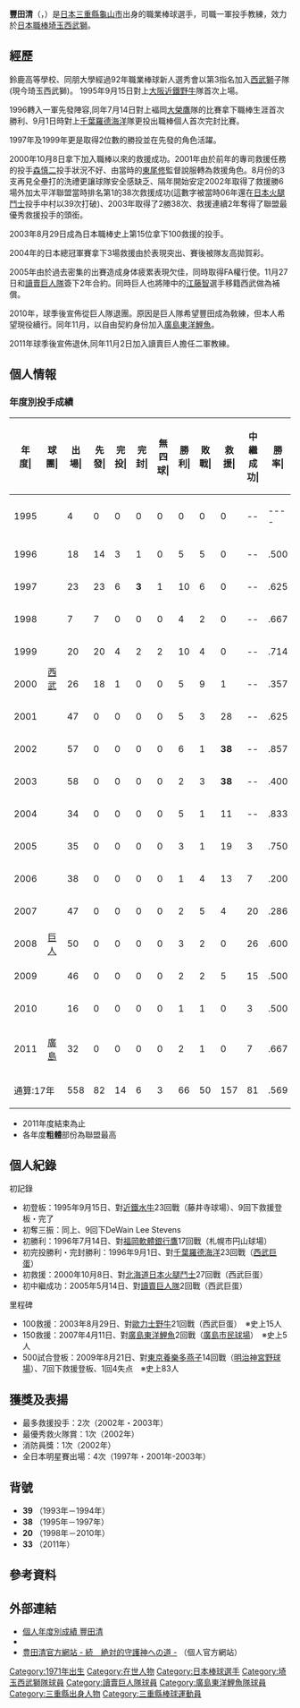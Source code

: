 {{Infobox NPB player|
|name=豐田 清|
|image=Giants toyoda 77.jpg|
|width=300|
|position=一軍投手教練|
|team=埼玉西武獅|
|number=81|
|bats=右|
|throws=右|
|birthdate={{birth_date_and_age|1971|2|2|mf=y}}|
|birthplace={{JPN}}[[三重縣|三重縣]][[龜山市|龜山市]]|
|debutdate=9月15日
|debutyear=1995年
|debutteam=西武獅
|statyear=2011年球季
|stat1label=勝投－敗投
|stat1value=66－50
|stat2label=中繼－救援
|stat2value=81－157
|stat3label=三振－四死
|stat3value=859－207
|stat4label=防禦率
|stat4value=2.99
|teams=<nowiki></nowiki> 
* 鈴鹿高等學校
* 同朋大學
* [[西武獅|西武獅]](1993年－2005年)
* [[讀賣巨人|讀賣巨人]](2006年－2010年)
* [[廣島東洋鯉魚|廣島東洋鯉魚]](2011年)
'''教練時期'''
* [[讀賣巨人|讀賣巨人]]二軍投手教練（2012年－2015年）
* [[讀賣巨人|讀賣巨人]]一軍投手教練（2016年）
* [[讀賣巨人|讀賣巨人]]二軍投手教練（2017年）
* [[讀賣巨人|讀賣巨人]]一軍投手教練（2018年）
* [[埼玉西武獅|埼玉西武獅]]一軍投手教練（2020年－）
}}

'''豐田清'''（{{jpn|j=豊田 清|hg=とよだ きよし|rm=Toyoda Kiyoshi}}，{{bd|1971年|2月2日||catIdx=Toyoda, Kiyoshi}}）是[[日本|日本]][[三重縣|三重縣]][[龜山市|龜山市]]出身的職業棒球選手，司職一軍投手教練，效力於[[日本職棒|日本職棒]][[埼玉西武獅|埼玉西武獅]]。

==經歷==

鈴鹿高等學校、同朋大學經過92年職業棒球新人選秀會以第3指名加入[[西武獅|西武獅]]子隊(現今琦玉西武獅)。
1995年9月15日對上[[大阪近鐵野牛|大阪近鐵野牛]]隊首次上場。

1996轉入一軍先發陣容,同年7月14日對上褔岡[[大榮鷹|大榮鷹]]隊的比賽拿下職棒生涯首次勝利、9月1日時對上[[千葉羅德海洋|千葉羅德海洋]]隊更投出職棒個人首次完封比賽。

1997年及1999年更是取得2位數的勝投並在先發的角色活躍。

2000年10月8日拿下加入職棒以來的救援成功。2001年由於前年的專司救援任務的投手[[森慎二|森慎二]]投手狀況不好、由當時的[[東尾修|東尾修]]監督說服轉為救援角色。8月份的3支再見全壘打的洗禮更讓球隊安全感缺乏、隔年開始安定2002年取得了救援勝6場外加太平洋聯盟當時排名第1的38次救援成功(這數字被當時06年還在[[日本火腿鬥士|日本火腿鬥士]]投手中村以39次打破)、2003年取得了2勝38次、救援連續2年奪得了聯盟最優秀救援投手的頭銜。

2003年8月29日成為日本職棒史上第15位拿下100救援的投手。

2004年的日本總冠軍賽拿下3場救援由於表現突出、賽後被隊友高拋賀彩。

2005年由於過去密集的出賽造成身体疲累表現欠佳，同時取得FA權行使。11月27日和[[讀賣巨人隊|讀賣巨人隊]]簽下2年合約。同時巨人也將陣中的[[江藤智|江藤智]]選手移籍西武做為補償。

2010年，球季後宣佈從巨人隊退團。原因是巨人隊希望豐田成為敎練，但本人希望現役續行。同年11月，以自由契約身份加入[[廣島東洋鯉魚|廣島東洋鯉魚]]。

2011年球季後宣佈退休,同年11月2日加入讀賣巨人擔任二軍教練。

== 個人情報 ==
=== 年度別投手成績 ===
{| class="wikitable" style="text-align:right; font-size:small"
|-bgcolor="#efefef"
!年<br>度|!!球<br>團|!!出<br>場|!!先<br>發|!!完<br>投|!!完<br>封|!!無<br>四<br>球|!!勝<br>利|!!敗<br>戰|!!救<br>援|!!中<br>繼<br>成<br>功|!!勝<br>率|!!打<br>者|!!投<br>球<br>局<br>數|!!被<br>安<br>打|!!被<br>全<br>壘<br>打|!!保<br>送|!!敬<br>遠|!!觸<br>身<br>球|!!三<br>振<br>數|!!暴<br>投|!!犯<br>規|!!失分|!!自<br>責<br>分|!!防<br>禦<br>率|!!WHIP
|-
|style="text-align:center"|1995
|rowspan="11" style="text-align:center"|[[西武獅|西武]]
|4||0||0||0||0||0||0||0||--||----||21||6.0||3||1||0||0||0||4||0||0||1||1||1.50||0.50
|-
|style="text-align:center"|1996
|18||14||3||1||0||5||5||0||--||.500||441||108.0||101||17||25||3||3||88||2||0||40||37||3.08||1.17
|-
|style="text-align:center"|1997
|23||23||6||'''3'''||1||10||6||0||--||.625||616||150.2||128||14||54||1||2||86||2||0||54||49||2.93||1.21
|-
|style="text-align:center"|1998
|7||7||0||0||0||4||2||0||--||.667||158||39.1||34||4||9||0||0||31||1||0||19||19||4.35||1.09
|-
|style="text-align:center"|1999
|20||20||4||2||2||10||4||0||--||.714||490||122.2||111||12||16||0||3||91||1||2||57||53||3.89||1.04
|-
|style="text-align:center"|2000
|26||18||1||0||0||5||9||1||--||.357||500||118.1||130||12||27||4||2||90||3||2||52||50||3.80||1.33
|-
|style="text-align:center"|2001
|47||0||0||0||0||5||3||28||--||.625||196||47.2||42||7||12||1||1||58||1||2||15||15||2.83||1.13
|-
|style="text-align:center"|2002
|57||0||0||0||0||6||1||'''38'''||--||.857||204||57.1||32||1||3||1||1||66||1||1||5||5||0.78||0.61
|-
|style="text-align:center"|2003
|58||0||0||0||0||2||3||'''38'''||--||.400||215||58.0||37||2||9||3||1||54||1||1||8||8||1.24||0.79
|-
|style="text-align:center"|2004
|34||0||0||0||0||5||1||11||--||.833||142||36.2||26||1||5||2||0||39||1||0||5||4||0.98||0.85
|-
|style="text-align:center"|2005
|35||0||0||0||0||3||1||19||3||.750||150||34.0||42||4||6||0||0||31||0||0||17||15||3.97||1.41
|-
|style="text-align:center"|2006
|rowspan="5" style="text-align:center"|[[讀賣巨人|巨人]]
|38||0||0||0||0||1||4||13||7||.200||159||38.0||39||2||6||3||0||46||0||0||14||14||3.32||1.18
|-
|style="text-align:center"|2007
|47||0||0||0||0||2||5||4||20||.286||195||48.0||46||2||8||5||2||56||1||0||18||18||3.38||1.13
|-
|style="text-align:center"|2008
|50||0||0||0||0||3||2||0||26||.600||186||46.1||45||4||5||1||1||49||2||0||17||17||3.30||1.08
|-
|style="text-align:center"|2009
|46||0||0||0||0||2||2||5||15||.500||172||40.2||35||3||15||5||1||32||1||0||13||9||1.99||1.23
|-
|style="text-align:center"|2010
|16||0||0||0||0||1||1||0||3||.500||70||14.1||22||3||6||0||0||18||0||0||7||7||4.40||1.96
|-
|style="text-align:center;"|2011
|style="text-align:center;"|[[廣島東洋鯉魚|廣島]]
|32||0||0||0||0||2||1||0||7||.667||104||26.1||27||3||1||0||0||20||0||0||9||9||3.08||1.06
|-
!colspan="2"|通算:17年
|558||82||14||6||3||66||50||157||81||.569||4019||992.1||900||92||207||29||17||859||17||8||351||330||2.99||1.12
|}
* 2011年度結束為止
* 各年度'''粗體'''部份為聯盟最高

== 個人紀錄 ==
; 初記錄
* 初登板：1995年9月15日、對[[大阪近鐵野牛|近鐵水牛]]23回戰（藤井寺球場）、9回下救援登板・完了
* 初奪三振：同上、9回下DeWain Lee Stevens
* 初勝利：1996年7月14日、對[[福岡軟體銀行鷹|福岡軟體銀行鷹]]17回戰（札幌市円山球場）
* 初完投勝利・完封勝利：1996年9月1日、對[[千葉羅德海洋|千葉羅德海洋]]23回戰（[[西武巨蛋|西武巨蛋]]）
* 初救援：2000年10月8日、對[[北海道日本火腿鬥士|北海道日本火腿鬥士]]27回戰（西武巨蛋）
* 初中繼成功：2005年5月14日、對[[讀賣巨人隊|讀賣巨人隊]]2回戰（西武巨蛋）
; 里程碑
* 100救援：2003年8月29日、對[[歐力士野牛|歐力士野牛]]21回戰（西武巨蛋）　※史上15人
* 150救援：2007年4月11日、對[[廣島東洋鯉魚|廣島東洋鯉魚]]2回戰（[[廣島市民球場|廣島市民球場]]）　※史上5人
* 500試合登板：2009年8月21日、對[[東京養樂多燕子|東京養樂多燕子]]14回戰（[[明治神宮野球場|明治神宮野球場]]）、7回下救援登板、1回4失点　※史上83人

==獲獎及表揚==

* 最多救援投手：2次（2002年・2003年）
* 最優秀救火隊賞：1次（2002年）
* 消防員獎：1次（2002年）
* 全日本明星賽出場：4次（1997年・2001年-2003年）

==背號==
* '''39''' （1993年－1994年）
* '''38''' （1995年－1997年）
* '''20''' （1998年－2010年）
* '''33''' （2011年）

== 參考資料 ==
{{reflist}}

==外部連結==
* [https://npb.jp/bis/players/61963887.html 個人年度別成績 豐田清] {{Wayback|url=https://npb.jp/bis/players/61963887.html |date=20200612055201 }} {{ja icon}} 
* {{Baseballstats|brm=toyoda001kiy}}
* [http://toyodakiyoshi.cocolog-nifty.com/ 豊田清官方網站 - 続　絶対的守護神への道 -] {{Wayback|url=http://toyodakiyoshi.cocolog-nifty.com/ |date=20100311172544 }}（個人官方網站）

{{西武球員名單}}
{{太平洋聯盟最多救援投手}}
{{DEFAULTSORT:Toyoda, Kiyoshi}}
[[Category:1971年出生|Category:1971年出生]]
[[Category:在世人物|Category:在世人物]]
[[Category:日本棒球選手|Category:日本棒球選手]]
[[Category:埼玉西武獅隊球員|Category:埼玉西武獅隊球員]]
[[Category:讀賣巨人隊球員|Category:讀賣巨人隊球員]]
[[Category:廣島東洋鯉魚隊球員|Category:廣島東洋鯉魚隊球員]]
[[Category:三重縣出身人物|Category:三重縣出身人物]]
[[Category:三重縣棒球運動員|Category:三重縣棒球運動員]]